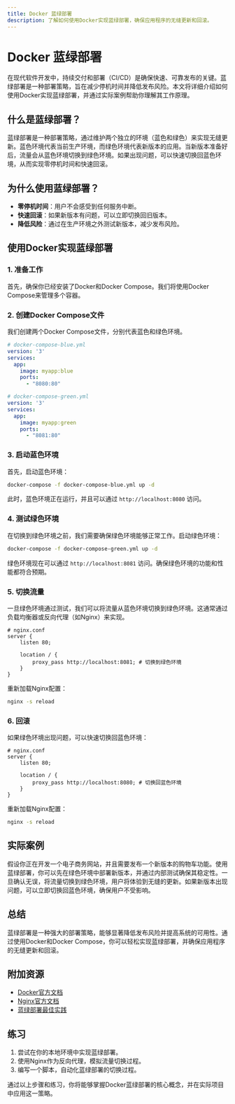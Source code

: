 ```yaml
---
title: Docker 蓝绿部署
description: 了解如何使用Docker实现蓝绿部署，确保应用程序的无缝更新和回滚。
---
```


# Docker 蓝绿部署

在现代软件开发中，持续交付和部署（CI/CD）是确保快速、可靠发布的关键。蓝绿部署是一种部署策略，旨在减少停机时间并降低发布风险。本文将详细介绍如何使用Docker实现蓝绿部署，并通过实际案例帮助你理解其工作原理。

## 什么是蓝绿部署？

蓝绿部署是一种部署策略，通过维护两个独立的环境（蓝色和绿色）来实现无缝更新。蓝色环境代表当前生产环境，而绿色环境代表新版本的应用。当新版本准备好后，流量会从蓝色环境切换到绿色环境。如果出现问题，可以快速切换回蓝色环境，从而实现零停机时间和快速回滚。

## 为什么使用蓝绿部署？

- **零停机时间**：用户不会感受到任何服务中断。
- **快速回滚**：如果新版本有问题，可以立即切换回旧版本。
- **降低风险**：通过在生产环境之外测试新版本，减少发布风险。

## 使用Docker实现蓝绿部署

### 1. 准备工作

首先，确保你已经安装了Docker和Docker Compose。我们将使用Docker Compose来管理多个容器。

### 2. 创建Docker Compose文件

我们创建两个Docker Compose文件，分别代表蓝色和绿色环境。

```yaml
# docker-compose-blue.yml
version: '3'
services:
  app:
    image: myapp:blue
    ports:
      - "8080:80"
```

```yaml
# docker-compose-green.yml
version: '3'
services:
  app:
    image: myapp:green
    ports:
      - "8081:80"
```

### 3. 启动蓝色环境

首先，启动蓝色环境：

```bash
docker-compose -f docker-compose-blue.yml up -d
```

此时，蓝色环境正在运行，并且可以通过 `http://localhost:8080` 访问。

### 4. 测试绿色环境

在切换到绿色环境之前，我们需要确保绿色环境能够正常工作。启动绿色环境：

```bash
docker-compose -f docker-compose-green.yml up -d
```

绿色环境现在可以通过 `http://localhost:8081` 访问。确保绿色环境的功能和性能都符合预期。

### 5. 切换流量

一旦绿色环境通过测试，我们可以将流量从蓝色环境切换到绿色环境。这通常通过负载均衡器或反向代理（如Nginx）来实现。

```nginx
# nginx.conf
server {
    listen 80;

    location / {
        proxy_pass http://localhost:8081; # 切换到绿色环境
    }
}
```

重新加载Nginx配置：

```bash
nginx -s reload
```

### 6. 回滚

如果绿色环境出现问题，可以快速切换回蓝色环境：

```nginx
# nginx.conf
server {
    listen 80;

    location / {
        proxy_pass http://localhost:8080; # 切换回蓝色环境
    }
}
```

重新加载Nginx配置：

```bash
nginx -s reload
```

## 实际案例

假设你正在开发一个电子商务网站，并且需要发布一个新版本的购物车功能。使用蓝绿部署，你可以先在绿色环境中部署新版本，并通过内部测试确保其稳定性。一旦确认无误，将流量切换到绿色环境，用户将体验到无缝的更新。如果新版本出现问题，可以立即切换回蓝色环境，确保用户不受影响。

## 总结

蓝绿部署是一种强大的部署策略，能够显著降低发布风险并提高系统的可用性。通过使用Docker和Docker Compose，你可以轻松实现蓝绿部署，并确保应用程序的无缝更新和回滚。

## 附加资源

- [Docker官方文档](https://docs.docker.com/)
- [Nginx官方文档](https://nginx.org/en/docs/)
- [蓝绿部署最佳实践](https://martinfowler.com/bliki/BlueGreenDeployment.html)

## 练习

1. 尝试在你的本地环境中实现蓝绿部署。
2. 使用Nginx作为反向代理，模拟流量切换过程。
3. 编写一个脚本，自动化蓝绿部署的切换过程。

通过以上步骤和练习，你将能够掌握Docker蓝绿部署的核心概念，并在实际项目中应用这一策略。